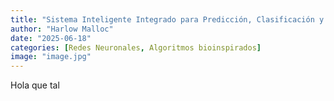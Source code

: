 ```yaml
---
title: "Sistema Inteligente Integrado para Predicción, Clasificación y Recomendación en la Empresa de Transporte"
author: "Harlow Malloc"
date: "2025-06-18"
categories: [Redes Neuronales, Algoritmos bioinspirados]
image: "image.jpg"
---
```


Hola que tal